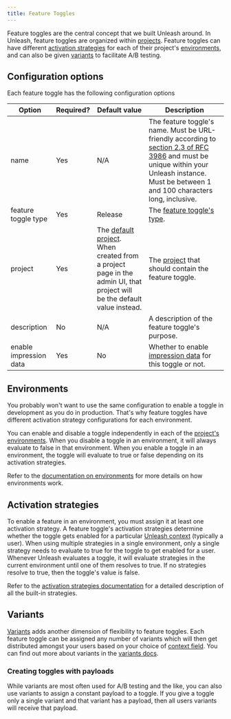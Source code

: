 ```yaml
---
title: Feature Toggles
---
```


Feature toggles are the central concept that we built Unleash around. In Unleash, feature toggles are organized within [projects](../user_guide/projects.md). Feature toggles can have different [activation strategies](../user_guide/activation-strategies.md) for each of their project's [environments](../user_guide/environments.md), and can also be given [variants](../advanced/feature-toggle-variants.md) to facilitate A/B testing.

## Configuration options

Each feature toggle has the following configuration options

| Option | Required? | Default value | Description |
| --- | --- | --- | --- |
| name | Yes | N/A | The feature toggle's name. Must be URL-friendly according to [section 2.3 of RFC 3986](https://www.rfc-editor.org/rfc/rfc3986#section-2.3) and must be unique within your Unleash instance. Must be between 1 and 100 characters long, inclusive. |
| feature toggle type | Yes | Release | The [feature toggle's type](../advanced/feature-toggle-types.md). |
| project | Yes | The [default project](../user_guide/projects.md#the-default-project). When created from a project page in the admin UI, that project will be the default value instead. | The [project](../user_guide/projects.md) that should contain the feature toggle. |
| description | No | N/A | A description of the feature toggle's purpose. |
| enable impression data | Yes | No | Whether to enable [impression data](../advanced/impression-data.md) for this toggle or not. |

## Environments

You probably won't want to use the same configuration to enable a toggle in development as you do in production. That's why feature toggles have different activation strategy configurations for each environment.

You can enable and disable a toggle independently in each of the [project's environments](../user_guide/projects.md#projects-and-environments). When you disable a toggle in an environment, it will always evaluate to false in that environment. When you enable a toggle in an environment, the toggle will evaluate to true or false depending on its activation strategies.

Refer to the [documentation on environments](../user_guide/environments.md) for more details on how environments work.

## Activation strategies

To enable a feature in an environment, you must assign it at least one activation strategy. A feature toggle's activation strategies determine whether the toggle gets enabled for a particular [Unleash context](../user_guide/unleash-context.md) (typically a user). When using multiple strategies in a single environment, only a single strategy needs to evaluate to true for the toggle to get enabled for a user. Whenever Unleash evaluates a toggle, it will evaluate strategies in the current environment until one of them resolves to true. If no strategies resolve to true, then the toggle's value is false.

Refer to the [activation strategies documentation](../user_guide/activation-strategies.md) for a detailed description of all the built-in strategies.

## Variants

[Variants](../advanced/feature-toggle-variants.md) adds another dimension of flexibility to feature toggles. Each feature toggle can be assigned any number of variants which will then get distributed amongst your users based on your choice of [context field](../user_guide/unleash-context.md#structure). You can find out more about variants in the [variants docs](../advanced/feature-toggle-variants.md).

### Creating toggles with payloads

While variants are most often used for A/B testing and the like, you can also use variants to assign a constant payload to a toggle. If you give a toggle only a single variant and that variant has a payload, then all users variants will receive that payload.
